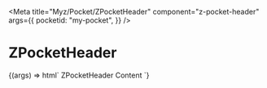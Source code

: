 
<Meta
  title="Myz/Pocket/ZPocketHeader"
  component="z-pocket-header"
  args={{
    pocketid: "my-pocket",
  }}
/>

# ZPocketHeader

<Canvas>
  <Story name="ZPocketHeader">
    {(args) => html`<z-pocket-header pocketid="${args.pocketid}"> ZPocketHeader Content </z-pocket-header>`}
  </Story>
</Canvas>

<ArgsTable of="z-pocket-header" />
